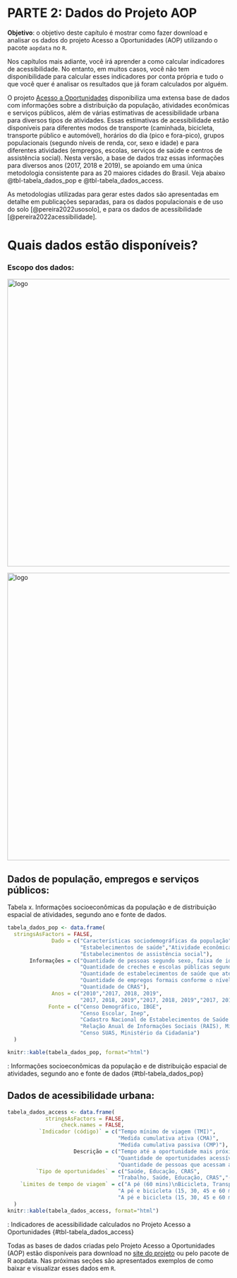# PARTE 2: Dados do Projeto AOP {#sec-dados_aop}

**Objetivo**: o objetivo deste capítulo é mostrar como fazer download e analisar os dados do projeto Acesso a Oportunidades (AOP) utilizando o pacote `aopdata` no `R`.

Nos capítulos mais adiante, você irá aprender a como calcular indicadores de acessibilidade. No entanto, em muitos casos, você não tem disponibilidade para calcular esses indicadores por conta própria e tudo o que você quer é analisar os resultados que já foram calculados por alguém. 


O projeto [Acesso a Oportunidades](https://www.ipea.gov.br/acessooportunidades/) disponibiliza uma extensa base de dados com informações sobre a distribuição da população, atividades econômicas e serviços públicos, além de várias estimativas de acessibilidade urbana para diversos tipos de atividades. Essas estimativas de acessibilidade estão disponíveis para diferentes modos de transporte (caminhada, bicicleta, transporte público e automóvel), horários do dia (pico e fora-pico), grupos populacionais (segundo níveis de renda, cor, sexo e idade) e para diferentes atividades (empregos, escolas, serviços de saúde e centros de assistência social). Nesta versão, a base de dados traz essas informações para diversos anos (2017, 2018 e 2019), se apoiando em uma única metodologia consistente para as 20 maiores cidades do Brasil. Veja abaixo @tbl-tabela_dados_pop e @tbl-tabela_dados_access.

::: {.callout-note appearance="simple"}
As metodologias utilizadas para gerar estes dados são apresentadas em detalhe em publicações separadas, para os dados populacionais e de uso do solo [@pereira2022usosolo], e para os dados de acessibilidade [@pereira2022acessibilidade].
:::

# Quais dados estão disponíveis?

### Escopo dos dados:

<img src="./images/aop_data_scope.png" alt="logo" align="center" width="650"/>

<img src="./images/aop_geographical_scope.png" alt="logo" align="center" width="650"/>



## Dados de população, empregos e serviços públicos:

Tabela x. Informações socioeconômicas da população e de distribuição espacial de atividades, segundo ano e fonte de dados.
```r
tabela_dados_pop <- data.frame(
  stringsAsFactors = FALSE,
              Dado = c("Características sociodemográficas da população","Estabelecimentos de educação",
                       "Estabelecimentos de saúde","Atividade econômica",
                       "Estabelecimentos de assistência social"),
       Informações = c("Quantidade de pessoas segundo sexo, faixa de idade e cor/raça; média da renda domiciliar per capita",
                       "Quantidade de creches e escolas públicas segundo nível infantil, fundamental e médio",
                       "Quantidade de estabelecimentos de saúde que atendem pelo SUS segundo nível de atenção baixa, média e alta complexidade",
                       "Quantidade de empregos formais conforme o nível de instrução dos trabalhadores baixa, média e alta escolaridade",
                       "Quantidade de CRAS"),
              Anos = c("2010","2017, 2018, 2019",
                       "2017, 2018, 2019","2017, 2018, 2019","2017, 2018, 2019"),
             Fonte = c("Censo Demográfico, IBGE",
                       "Censo Escolar, Inep",
                       "Cadastro Nacional de Estabelecimentos de Saúde (CNES), Ministério da Saúde",
                       "Relação Anual de Informações Sociais (RAIS), Ministério da Economia",
                       "Censo SUAS, Ministério da Cidadania")
  )

knitr::kable(tabela_dados_pop, format="html")

```

: Informações socioeconômicas da população e de distribuição espacial de atividades, segundo ano e fonte de dados {#tbl-tabela_dados_pop}




## Dados de acessibilidade urbana:


```r
tabela_dados_access <- data.frame(
            stringsAsFactors = FALSE,
                 check.names = FALSE,
          `Indicador (código)` = c("Tempo mínimo de viagem (TMI)",
                                   "Medida cumulativa ativa (CMA)",
                                   "Medida cumulativa passiva (CMP)"),
                     Descrição = c("Tempo até a oportunidade mais próxima",
                                   "Quantidade de oportunidades acessíveis em um determinado limite de tempo",
                                   "Quantidade de pessoas que acessam a localidade em um determinado limite de tempo"),
         `Tipo de oportunidades` = c("Saúde, Educação, CRAS",
                                   "Trabalho, Saúde, Educação, CRAS","-"),
    `Limites de tempo de viagem` = c("A pé (60 mins)\nBicicleta, Transporte público e carro (120 mins)",
                                   "A pé e bicicleta (15, 30, 45 e 60 mins)\nTransporte público e carro (15, 30, 60, 90 e 120 mins)",
                                   "A pé e bicicleta (15, 30, 45 e 60 mins)\nTransporte público e carro (15, 30, 60, 90 e 120 mins)")
  )
knitr::kable(tabela_dados_access, format="html")

```
: Indicadores de acessibilidade calculados no Projeto Acesso a Oportunidades {#tbl-tabela_dados_access}

Todas as bases de dados criadas pelo Projeto Acesso a Oportunidades (AOP) estão disponíveis para download no [site do projeto](https://www.ipea.gov.br/acessooportunidades/dados/) ou pelo pacote de R aopdata. Nas próximas seções são apresentados exemplos de como baixar e visualizar esses dados em `R`.

